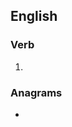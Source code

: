 ==English==

===Verb===
{{head|en|verb form}}

# {{en-past of|remap}}

===Anagrams===
* {{anagrams|en|pampered|preamped}}